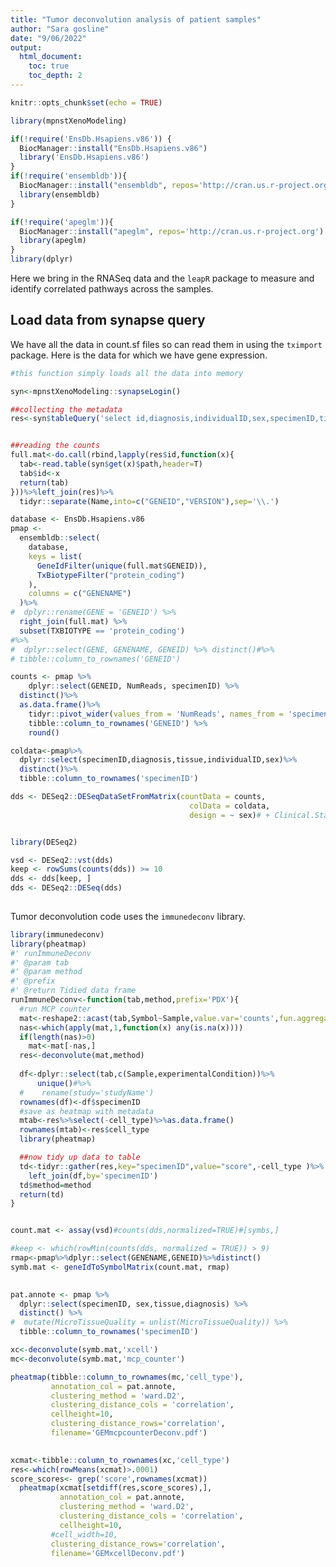 ```yaml
---
title: "Tumor deconvolution analysis of patient samples"
author: "Sara gosline"
date: "9/06/2022"
output: 
  html_document:
    toc: true
    toc_depth: 2
---
```


```r
knitr::opts_chunk$set(echo = TRUE)

library(mpnstXenoModeling)

if(!require('EnsDb.Hsapiens.v86')) {
  BiocManager::install("EnsDb.Hsapiens.v86")
  library('EnsDb.Hsapiens.v86')
}
if(!require('ensembldb')){
  BiocManager::install("ensembldb", repos='http://cran.us.r-project.org')
  library(ensembldb)
}

if(!require('apeglm')){
  BiocManager::install("apeglm", repos='http://cran.us.r-project.org')
  library(apeglm)
}
library(dplyr)


```

Here we bring in the RNASeq data and the `leapR` package to measure and identify correlated pathways across the samples.

## Load data from synapse query

We have all the data in count.sf files so can read them in using the `tximport` package. Here is the data for which we have gene expression.

```r
#this function simply loads all the data into memory

syn<-mpnstXenoModeling::synapseLogin()

##collecting the metadata
res<-syn$tableQuery('select id,diagnosis,individualID,sex,specimenID,tissue from syn38893832')$asDataFrame()


##reading the counts
full.mat<-do.call(rbind,lapply(res$id,function(x){
  tab<-read.table(syn$get(x)$path,header=T)
  tab$id<-x
  return(tab)
}))%>%left_join(res)%>%
  tidyr::separate(Name,into=c("GENEID","VERSION"),sep='\\.')

database <- EnsDb.Hsapiens.v86
pmap <-
  ensembldb::select(
    database,
    keys = list(
      GeneIdFilter(unique(full.mat$GENEID)),
      TxBiotypeFilter("protein_coding")
    ),
    columns = c("GENENAME")
  )%>% 
#  dplyr::rename(GENE = 'GENEID') %>%
  right_join(full.mat) %>%
  subset(TXBIOTYPE == 'protein_coding') 
#%>%
#  dplyr::select(GENE, GENENAME, GENEID) %>% distinct()#%>%
# tibble::column_to_rownames('GENEID')

counts <- pmap %>%
    dplyr::select(GENEID, NumReads, specimenID) %>%
  distinct()%>%
  as.data.frame()%>%
    tidyr::pivot_wider(values_from = 'NumReads', names_from = 'specimenID',values_fn=list(NumReads=sum)) %>%
    tibble::column_to_rownames('GENEID') %>%
    round()

coldata<-pmap%>%
  dplyr::select(specimenID,diagnosis,tissue,individualID,sex)%>%
  distinct()%>%
  tibble::column_to_rownames('specimenID')

dds <- DESeq2::DESeqDataSetFromMatrix(countData = counts,
                                        colData = coldata,
                                        design = ~ sex)# + Clinical.Status)


library(DESeq2)

vsd <- DESeq2::vst(dds)
keep <- rowSums(counts(dds)) >= 10
dds <- dds[keep, ]
dds <- DESeq2::DESeq(dds)
  
```

Tumor deconvolution code uses the `immunedeconv` library.

```r

library(immunedeconv)  
library(pheatmap)
#' runImmuneDeconv
#' @param tab
#' @param method
#' @prefix 
#' @return Tidied data frame
runImmuneDeconv<-function(tab,method,prefix='PDX'){
  #run MCP counter
  mat<-reshape2::acast(tab,Symbol~Sample,value.var='counts',fun.aggregate=mean,na.rm=T)
  nas<-which(apply(mat,1,function(x) any(is.na(x))))
  if(length(nas)>0)
    mat<-mat[-nas,]
  res<-deconvolute(mat,method)
  
  df<-dplyr::select(tab,c(Sample,experimentalCondition))%>%
      unique()#%>%
  #    rename(study='studyName')
  rownames(df)<-df$specimenID
  #save as heatmap with metadata
  mtab<-res%>%select(-cell_type)%>%as.data.frame()
  rownames(mtab)<-res$cell_type
  library(pheatmap)

  ##now tidy up data to table
  td<-tidyr::gather(res,key="specimenID",value="score",-cell_type )%>%
    left_join(df,by='specimenID')
  td$method=method
  return(td)
}


count.mat <- assay(vsd)#counts(dds,normalized=TRUE)#[symbs,]

#keep <- which(rowMin(counts(dds, normalized = TRUE)) > 9)
rmap<-pmap%>%dplyr::select(GENENAME,GENEID)%>%distinct()
symb.mat <- geneIdToSymbolMatrix(count.mat, rmap)
                

pat.annote <- pmap %>%
  dplyr::select(specimenID, sex,tissue,diagnosis) %>%
  distinct() %>%
#  mutate(MicroTissueQuality = unlist(MicroTissueQuality)) %>%
  tibble::column_to_rownames('specimenID')

xc<-deconvolute(symb.mat,'xcell')
mc<-deconvolute(symb.mat,'mcp_counter')

pheatmap(tibble::column_to_rownames(mc,'cell_type'),
         annotation_col = pat.annote,
         clustering_method = 'ward.D2', 
         clustering_distance_cols = 'correlation',
         cellheight=10,
         clustering_distance_rows='correlation',
         filename='GEMmcpcounterDeconv.pdf')

 
xcmat<-tibble::column_to_rownames(xc,'cell_type')
res<-which(rowMeans(xcmat)>.0001)
score_scores<- grep('score',rownames(xcmat))
  pheatmap(xcmat[setdiff(res,score_scores),],
           annotation_col = pat.annote,
           clustering_method = 'ward.D2', 
           clustering_distance_cols = 'correlation',
           cellheight=10,
         #cell_width=10,
         clustering_distance_rows='correlation',
         filename='GEMxcellDeconv.pdf')

```

